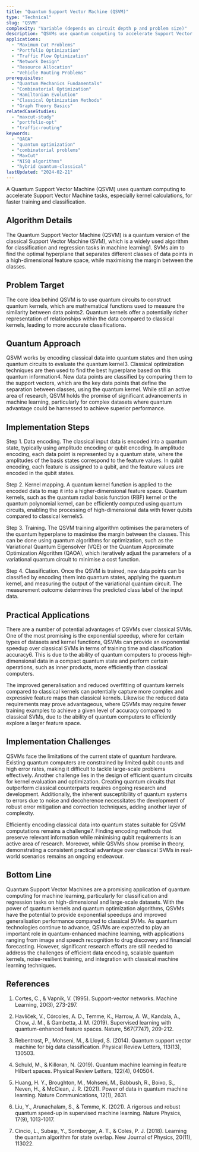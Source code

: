 ```yaml
---
title: "Quantum Support Vector Machine (QSVM)"
type: "Technical"
slug: "QSVM"
complexity: "Variable (depends on circuit depth p and problem size)"
description: "QSVMs use quantum computing to accelerate Support Vector Machine tasks, especially kernel calculations, for faster training and classification."
applications:
  - "Maximum Cut Problems"
  - "Portfolio Optimization"
  - "Traffic Flow Optimization"
  - "Network Design"
  - "Resource Allocation"
  - "Vehicle Routing Problems"
prerequisites:
  - "Quantum Mechanics Fundamentals"
  - "Combinatorial Optimization"
  - "Hamiltonian Evolution"
  - "Classical Optimization Methods"
  - "Graph Theory Basics"
relatedCaseStudies:
  - "maxcut-study"
  - "portfolio-opt"
  - "traffic-routing"
keywords:
  - "QAOA"
  - "quantum optimization"
  - "combinatorial problems"
  - "MaxCut"
  - "NISQ algorithms"
  - "hybrid quantum-classical"
lastUpdated: "2024-02-21"
---
```


A Quantum Support Vector Machine (QSVM) uses quantum computing to accelerate Support Vector Machine tasks, especially kernel calculations, for faster training and classification.

## Algorithm Details

The Quantum Support Vector Machine (QSVM) is a quantum version of the classical Support Vector Machine (SVM), which is a widely used algorithm for classification and regression tasks in machine learning1. SVMs aim to find the optimal hyperplane that separates different classes of data points in a high-dimensional feature space, while maximising the margin between the classes.

## Problem Target

The core idea behind QSVM is to use quantum circuits to construct quantum kernels, which are mathematical functions used to measure the similarity between data points2. Quantum kernels offer a potentially richer representation of relationships within the data compared to classical kernels, leading to more accurate classifications.

## Quantum Approach

QSVM works by encoding classical data into quantum states and then using quantum circuits to evaluate the quantum kernel3. Classical optimization techniques are then used to find the best hyperplane based on this quantum information4. New data points are classified by comparing them to the support vectors, which are the key data points that define the separation between classes, using the quantum kernel.
While still an active area of research, QSVM holds the promise of significant advancements in machine learning, particularly for complex datasets where quantum advantage could be harnessed to achieve superior performance.


## Implementation Steps

Step 1. Data encoding. The classical input data is encoded into a quantum state, typically using amplitude encoding or qubit encoding. In amplitude encoding, each data point is represented by a quantum state, where the amplitudes of the basis states correspond to the feature values. In qubit encoding, each feature is assigned to a qubit, and the feature values are encoded in the qubit states.

Step 2. Kernel mapping. A quantum kernel function is applied to the encoded data to map it into a higher-dimensional feature space. Quantum kernels, such as the quantum radial basis function (RBF) kernel or the quantum polynomial kernel, can be efficiently computed using quantum circuits, enabling the processing of high-dimensional data with fewer qubits compared to classical kernels5.

Step 3. Training. The QSVM training algorithm optimises the parameters of the quantum hyperplane to maximise the margin between the classes. This can be done using quantum algorithms for optimization, such as the Variational Quantum Eigensolver (VQE) or the Quantum Approximate Optimization Algorithm (QAOA), which iteratively adjust the parameters of a variational quantum circuit to minimise a cost function.

Step 4. Classification. Once the QSVM is trained, new data points can be classified by encoding them into quantum states, applying the quantum kernel, and measuring the output of the variational quantum circuit. The measurement outcome determines the predicted class label of the input data.

## Practical Applications

There are a number of potential advantages of QSVMs over classical SVMs. One of the most promising is the exponential speedup, where for certain types of datasets and kernel functions, QSVMs can provide an exponential speedup over classical SVMs in terms of training time and classification accuracy6. This is due to the ability of quantum computers to process high-dimensional data in a compact quantum state and perform certain operations, such as inner products, more efficiently than classical computers.

The improved generalisation and reduced overfitting of quantum kernels compared to classical kernels can potentially capture more complex and expressive feature maps than classical kernels. Likewise the reduced data requirements may prove advantageous, where QSVMs may require fewer training examples to achieve a given level of accuracy compared to classical SVMs, due to the ability of quantum computers to efficiently explore a larger feature space.

## Implementation Challenges

QSVMs face the limitations of the current state of quantum hardware. Existing quantum computers are constrained by limited qubit counts and high error rates, making it difficult to tackle large-scale problems effectively.
Another challenge lies in the design of efficient quantum circuits for kernel evaluation and optimization. Creating quantum circuits that outperform classical counterparts requires ongoing research and development. Additionally, the inherent susceptibility of quantum systems to errors due to noise and decoherence necessitates the development of robust error mitigation and correction techniques, adding another layer of complexity.

Efficiently encoding classical data into quantum states suitable for QSVM computations remains a challenge7. Finding encoding methods that preserve relevant information while minimising qubit requirements is an active area of research. Moreover, while QSVMs show promise in theory, demonstrating a consistent practical advantage over classical SVMs in real-world scenarios remains an ongoing endeavour.

## Bottom Line

Quantum Support Vector Machines are a promising application of quantum computing for machine learning, particularly for classification and regression tasks on high-dimensional and large-scale datasets. With the power of quantum kernels and quantum optimization algorithms, QSVMs have the potential to provide exponential speedups and improved generalisation performance compared to classical SVMs. As quantum technologies continue to advance, QSVMs are expected to play an important role in quantum-enhanced machine learning, with applications ranging from image and speech recognition to drug discovery and financial forecasting. However, significant research efforts are still needed to address the challenges of efficient data encoding, scalable quantum kernels, noise-resilient training, and integration with classical machine learning techniques.

## References

1. Cortes, C., & Vapnik, V. (1995). Support-vector networks. Machine Learning, 20(3), 273-297.

2. Havlíček, V., Córcoles, A. D., Temme, K., Harrow, A. W., Kandala, A., Chow, J. M., & Gambetta, J. M. (2019). Supervised learning with quantum-enhanced feature spaces. Nature, 567(7747), 209-212.

3. Rebentrost, P., Mohseni, M., & Lloyd, S. (2014). Quantum support vector machine for big data classification. Physical Review Letters, 113(13), 130503.

4. Schuld, M., & Killoran, N. (2019). Quantum machine learning in feature Hilbert spaces. Physical Review Letters, 122(4), 040504.

5. Huang, H. Y., Broughton, M., Mohseni, M., Babbush, R., Boixo, S., Neven, H., & McClean, J. R. (2021). Power of data in quantum machine learning. Nature Communications, 12(1), 2631.

6. Liu, Y., Arunachalam, S., & Temme, K. (2021). A rigorous and robust quantum speed-up in supervised machine learning. Nature Physics, 17(9), 1013-1017.

7. Cincio, L., Subaşı, Y., Sornborger, A. T., & Coles, P. J. (2018). Learning the quantum algorithm for state overlap. New Journal of Physics, 20(11), 113022.